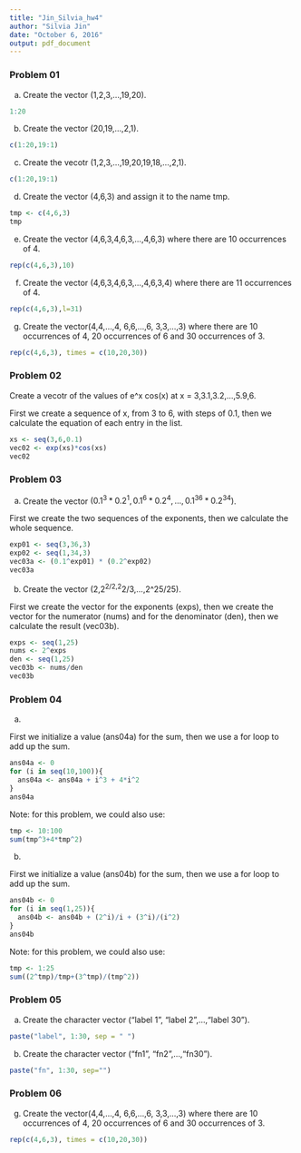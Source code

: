 ```yaml
---
title: "Jin_Silvia_hw4"
author: "Silvia Jin"
date: "October 6, 2016"
output: pdf_document
---
```


### Problem 01
a) Create the vector (1,2,3,...,19,20).

```r
1:20
```

b) Create the vector (20,19,...,2,1).

```r
c(1:20,19:1)
```
c) Create the vecotr (1,2,3,...,19,20,19,18,...,2,1).
```r
c(1:20,19:1)
```

d) Create the vector (4,6,3) and assign it to the name tmp.
```r
tmp <- c(4,6,3)
tmp
```

e) Create the vector (4,6,3,4,6,3,...,4,6,3) where there are 10 occurrences of 4.
```r
rep(c(4,6,3),10)
```

f) Create the vector (4,6,3,4,6,3,...,4,6,3,4) where there are 11 occurrences of 4.
```r
rep(c(4,6,3),l=31)
```

g) Create the vector(4,4,...,4, 6,6,...,6, 3,3,...,3) where there are 10 occurrences of 4, 20 occurrences of 6 and 30 occurrences of 3.
```r
rep(c(4,6,3), times = c(10,20,30))
```

### Problem 02
Create a vecotr of the values of e^x cos(x) at x = 3,3.1,3.2,...,5.9,6.

First we create a sequence of x, from 3 to 6, with steps of 0.1, then we calculate the equation of each entry in the list.
```r
xs <- seq(3,6,0.1)
vec02 <- exp(xs)*cos(xs)
vec02
```


### Problem 03
a) Create the vector $(0.1^3*0.2^1, 0.1^6*0.2^4,...,0.1^{36}*0.2^{34})$.

First we create the two sequences of the exponents, then we calculate the whole sequence.
```r
exp01 <- seq(3,36,3)
exp02 <- seq(1,34,3)
vec03a <- (0.1^exp01) * (0.2^exp02)
vec03a
```

b) Create the vector (2,2^2/2,2^2/3,...,2^25/25).

First we create the vector for the exponents (exps), then we create the vector for the numerator (nums) and for the denominator (den), then we calculate the result (vec03b).
```r
exps <- seq(1,25)
nums <- 2^exps
den <- seq(1,25)
vec03b <- nums/den
vec03b
```

### Problem 04

a) 

First we initialize a value (ans04a) for the sum, then we use a for loop to add up the sum.
```r
ans04a <- 0
for (i in seq(10,100)){
  ans04a <- ans04a + i^3 + 4*i^2
}
ans04a
```
Note: for this problem, we could also use:
```r
tmp <- 10:100
sum(tmp^3+4*tmp^2)
```

b) 

First we initialize a value (ans04b) for the sum, then we use a for loop to add up the sum.
```r
ans04b <- 0
for (i in seq(1,25)){
  ans04b <- ans04b + (2^i)/i + (3^i)/(i^2)
}
ans04b
```

Note: for this problem, we could also use:
```r
tmp <- 1:25
sum((2^tmp)/tmp+(3^tmp)/(tmp^2))
```

### Problem 05

a) Create the character vector ("label 1", "label 2",...,"label 30").
```r
paste("label", 1:30, sep = " ")
```

b) Create the character vector ("fn1", "fn2",...,"fn30").
```r
paste("fn", 1:30, sep="")
```

### Problem 06

g) Create the vector(4,4,...,4, 6,6,...,6, 3,3,...,3) where there are 10 occurrences of 4, 20 occurrences of 6 and 30 occurrences of 3.
```r
rep(c(4,6,3), times = c(10,20,30))
```

